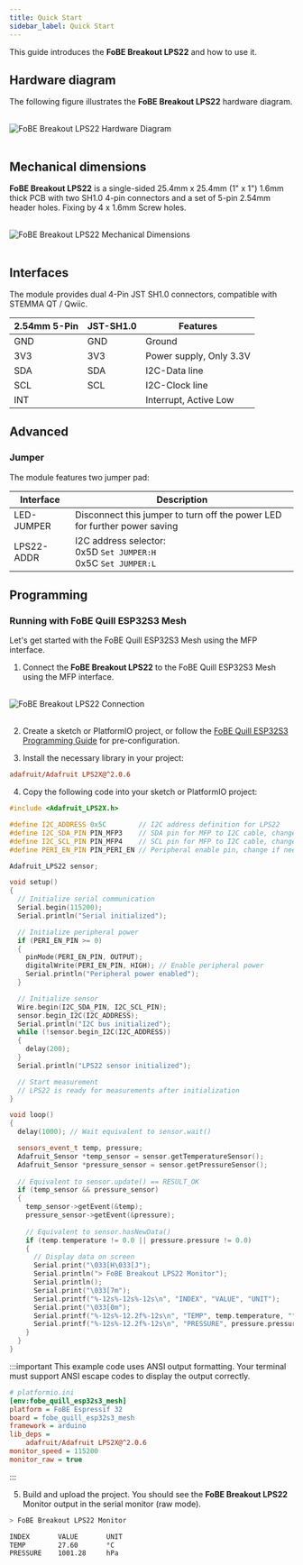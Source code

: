 ```yaml
---
title: Quick Start
sidebar_label: Quick Start
---
```


This guide introduces the **FoBE Breakout LPS22** and how to use it.

## Hardware diagram

The following figure illustrates the **FoBE Breakout LPS22** hardware diagram.

<br/>
<div style={{ textAlign: 'center' }}>
  <img src="/img/products/f2201-r1a.digram.png" alt="FoBE Breakout LPS22 Hardware Diagram" style={{ width: '80%', height: 'auto' }} />
</div>
<br/>

## Mechanical dimensions

**FoBE Breakout LPS22** is a single-sided 25.4mm x 25.4mm (1" x 1") 1.6mm thick PCB with two SH1.0 4-pin connectors and a set of 5-pin 2.54mm header holes. Fixing by 4 x 1.6mm Screw holes.

<br/>
<div style={{ textAlign: 'center' }}>
  <img src="/img/products/f2201-r1a.dimensions.png" alt="FoBE Breakout LPS22 Mechanical Dimensions" style={{ width: '80%', height: 'auto' }} />
</div>
<br/>

## Interfaces

The module provides dual 4-Pin JST SH1.0 connectors, compatible with STEMMA QT / Qwiic.

|2.54mm 5-Pin |JST-SH1.0 |Features |
|-----------------------|--------|---------|
|GND |GND |Ground |
|3V3 |3V3 |Power supply, Only 3.3V |
|SDA |SDA |I2C-Data line |
|SCL |SCL |I2C-Clock line |
|INT ||Interrupt, Active Low |

## Advanced

### Jumper

The module features two jumper pad:

|Interface |Description |
|-------------------------------|---------|
|LED-JUMPER |Disconnect this jumper to turn off the power LED for further power saving |
|LPS22-ADDR |I2C address selector:<br/>0x5D ```Set JUMPER:H```<br/>0x5C ```Set JUMPER:L``` |

## Programming

### Running with FoBE Quill ESP32S3 Mesh

Let's get started with the FoBE Quill ESP32S3 Mesh using the MFP interface.

1. Connect the **FoBE Breakout LPS22** to the FoBE Quill ESP32S3 Mesh using the MFP interface.
<br/>
<div style={{ textAlign: 'center' }}>
  <img src="/img/products/breakout-debugger-connection.png" alt="FoBE Breakout LPS22 Connection" style={{ width: '80%', height: 'auto' }} />
</div>
<br/>

2. Create a sketch or PlatformIO project, or follow the [FoBE Quill ESP32S3 Programming Guide](/product/f1102/programming) for pre-configuration.

3. Install the necessary library in your project:
```ini
adafruit/Adafruit LPS2X@^2.0.6
```

4. Copy the following code into your sketch or PlatformIO project:
```cpp
#include <Adafruit_LPS2X.h>

#define I2C_ADDRESS 0x5C        // I2C address definition for LPS22
#define I2C_SDA_PIN PIN_MFP3    // SDA pin for MFP to I2C cable, change if needed
#define I2C_SCL_PIN PIN_MFP4    // SCL pin for MFP to I2C cable, change if needed
#define PERI_EN_PIN PIN_PERI_EN // Peripheral enable pin, change if needed

Adafruit_LPS22 sensor;

void setup()
{
  // Initialize serial communication
  Serial.begin(115200);
  Serial.println("Serial initialized");

  // Initialize peripheral power
  if (PERI_EN_PIN >= 0)
  {
    pinMode(PERI_EN_PIN, OUTPUT);
    digitalWrite(PERI_EN_PIN, HIGH); // Enable peripheral power
    Serial.println("Peripheral power enabled");
  }

  // Initialize sensor
  Wire.begin(I2C_SDA_PIN, I2C_SCL_PIN);
  sensor.begin_I2C(I2C_ADDRESS);
  Serial.println("I2C bus initialized");
  while (!sensor.begin_I2C(I2C_ADDRESS))
  {
    delay(200);
  }
  Serial.println("LPS22 sensor initialized");

  // Start measurement
  // LPS22 is ready for measurements after initialization
}

void loop()
{
  delay(1000); // Wait equivalent to sensor.wait()

  sensors_event_t temp, pressure;
  Adafruit_Sensor *temp_sensor = sensor.getTemperatureSensor();
  Adafruit_Sensor *pressure_sensor = sensor.getPressureSensor();
  
  // Equivalent to sensor.update() == RESULT_OK
  if (temp_sensor && pressure_sensor)
  {
    temp_sensor->getEvent(&temp);
    pressure_sensor->getEvent(&pressure);
    
    // Equivalent to sensor.hasNewData()
    if (temp.temperature != 0.0 || pressure.pressure != 0.0)
    {
      // Display data on screen
      Serial.print("\033[H\033[J");
      Serial.println("> FoBE Breakout LPS22 Monitor");
      Serial.println();
      Serial.print("\033[7m");
      Serial.printf("%-12s%-12s%-12s\n", "INDEX", "VALUE", "UNIT");
      Serial.print("\033[0m");
      Serial.printf("%-12s%-12.2f%-12s\n", "TEMP", temp.temperature, "°C");
      Serial.printf("%-12s%-12.2f%-12s\n", "PRESSURE", pressure.pressure, "hPa");
    }
  }
}
```

:::important
This example code uses ANSI output formatting. Your terminal must support ANSI escape codes to display the output correctly.

```ini
# platformio.ini
[env:fobe_quill_esp32s3_mesh]
platform = FoBE Espressif 32
board = fobe_quill_esp32s3_mesh
framework = arduino
lib_deps = 
	adafruit/Adafruit LPS2X@^2.0.6
monitor_speed = 115200
monitor_raw = true
```
:::

5. Build and upload the project. You should see the **FoBE Breakout LPS22** Monitor output in the serial monitor (raw mode).

```bash
> FoBE Breakout LPS22 Monitor

INDEX       VALUE       UNIT        
TEMP        27.60       °C         
PRESSURE    1001.28     hPa                    
```